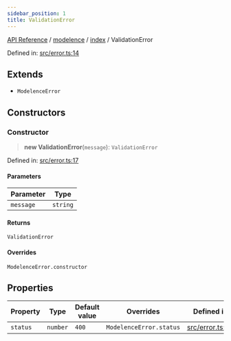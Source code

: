 ```yaml
---
sidebar_position: 1
title: ValidationError
---
```


[API Reference](/api-reference/modelence/index/classes/../../../index) / [modelence](/api-reference/modelence/index/classes/../../index) / [index](/api-reference/modelence/index/classes/../index) / ValidationError

Defined in: [src/error.ts:14](https://github.com/modelence/modelence/blob/90c00c5f59ec5153021760e5dfd26d4c23d21fbd/packages/modelence/src/error.ts#L14)

## Extends

- `ModelenceError`

## Constructors

### Constructor

> **new ValidationError**(`message`): `ValidationError`

Defined in: [src/error.ts:17](https://github.com/modelence/modelence/blob/90c00c5f59ec5153021760e5dfd26d4c23d21fbd/packages/modelence/src/error.ts#L17)

#### Parameters

| Parameter | Type |
| ------ | ------ |
| `message` | `string` |

#### Returns

`ValidationError`

#### Overrides

`ModelenceError.constructor`

## Properties

| Property | Type | Default value | Overrides | Defined in |
| ------ | ------ | ------ | ------ | ------ |
| <a id="status"></a> `status` | `number` | `400` | `ModelenceError.status` | [src/error.ts:15](https://github.com/modelence/modelence/blob/90c00c5f59ec5153021760e5dfd26d4c23d21fbd/packages/modelence/src/error.ts#L15) |
